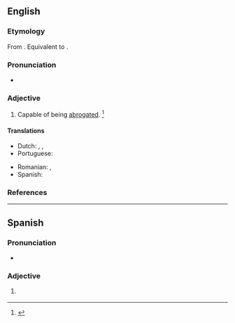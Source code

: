 ==English==

===Etymology===
From {{etyl|la|en}} {{m|la|abrogo}}. Equivalent to {{suffix|en|abrogate|able}}.

===Pronunciation===
* {{a|US}} {{IPA|/ˈæb.ɹə.ɡə.bl̩/|lang=en}}

===Adjective===
{{en-adj}}

# Capable of being [[abrogated]]. {{defdate|First attested in the late 16<sup>th</sup> century.}}<ref>{{R:SOED5|page=8}}</ref>

====Translations====
{{trans-top|capable of being abrogated}}
* Dutch: {{t|nl|ophefbaar}}, {{t|nl|intrekbaar}}, {{t|nl|afschafbaar}}
* Portuguese: {{t+|pt|ab-rogável}}
{{trans-mid}}
* Romanian: {{t|ro|abrogabil|m}}, {{t|ro|abrogabilă|f}}
* Spanish: {{t+|es|abrogable}}
{{trans-bottom}}

===References===
<references/>

----

==Spanish==

===Pronunciation===
* {{es-IPA}}

===Adjective===
{{es-adj}}

# {{l|en|abrogable}} {{gloss|capable of being abrogated}}